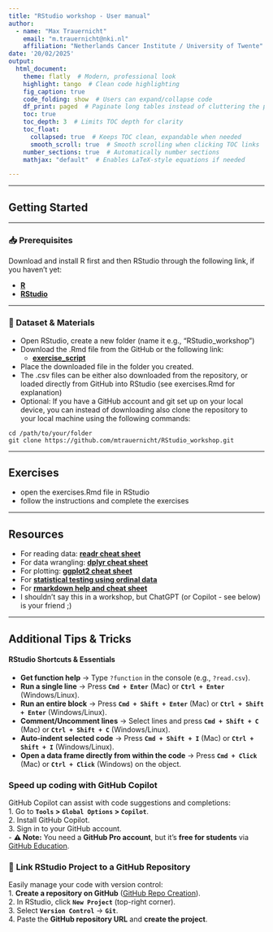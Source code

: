 ```yaml
---
title: "RStudio workshop - User manual"
author: 
  - name: "Max Trauernicht"
    email: "m.trauernicht@nki.nl"
    affiliation: "Netherlands Cancer Institute / University of Twente"
date: '20/02/2025'
output: 
  html_document:
    theme: flatly  # Modern, professional look
    highlight: tango  # Clean code highlighting
    fig_caption: true
    code_folding: show  # Users can expand/collapse code
    df_print: paged  # Paginate long tables instead of cluttering the page
    toc: true
    toc_depth: 3  # Limits TOC depth for clarity
    toc_float: 
      collapsed: true  # Keeps TOC clean, expandable when needed
      smooth_scroll: true  # Smooth scrolling when clicking TOC links
    number_sections: true  # Automatically number sections
    mathjax: "default"  # Enables LaTeX-style equations if needed

---
```


---

## **Getting Started**

---

### **📥 Prerequisites**
Download and install R first and then RStudio through the following link, if you haven't yet:

- **[R](https://cran.rstudio.com/)**
- **[RStudio](https://posit.co/download/rstudio-desktop/)**

---

### **📂 Dataset & Materials**
- Open RStudio, create a new folder (name it e.g., "RStudio_workshop")
- Download the .Rmd file from the GitHub or the following link:
  - **[exercise_script](https://github.com/mtrauernicht/RStudio_workshop/blob/main/exercises.Rmd)**
- Place the downloaded file in the folder you created.
- The .csv files can be either also downloaded from the repository, or loaded directly from GitHub into RStudio (see exercises.Rmd for explanation)
- Optional: If you have a GitHub account and git set up on your local device, you can instead of downloading also clone the repository to your local machine using the following commands:
```
cd /path/to/your/folder
git clone https://github.com/mtrauernicht/RStudio_workshop.git
```

---

## **Exercises**
- open the exercises.Rmd file in RStudio
- follow the instructions and complete the exercises

---
 
## **Resources**
- For reading data: **[readr cheat sheet](https://raw.githubusercontent.com/rstudio/cheatsheets/main/data-import.pdf)**
- For data wrangling: **[dplyr cheat sheet](https://github.com/rstudio/cheatsheets/blob/main/data-transformation.pdf)**
- For plotting: **[ggplot2 cheat sheet](https://github.com/rstudio/cheatsheets/blob/main/data-visualization.pdf)**
- For **[statistical testing using ordinal data](https://www.scribbr.com/statistics/ordinal-data/)**
- For **[rmarkdown help and cheat sheet](https://rstudio.github.io/cheatsheets/html/rmarkdown.html)**
- I shouldn't say this in a workshop, but ChatGPT (or Copilot - see below) is your friend ;)

---

## **Additional Tips & Tricks**  

#### **RStudio Shortcuts & Essentials**  
- **Get function help** → Type `?function` in the console (e.g., `?read.csv`).
- **Run a single line** → Press **`Cmd + Enter`** (Mac) or **`Ctrl + Enter`** (Windows/Linux).  
- **Run an entire block** → Press **`Cmd + Shift + Enter`** (Mac) or **`Ctrl + Shift + Enter`** (Windows/Linux).  
- **Comment/Uncomment lines** → Select lines and press **`Cmd + Shift + C`** (Mac) or **`Ctrl + Shift + C`** (Windows/Linux).  
- **Auto-indent selected code** → Press **`Cmd + Shift + I`** (Mac) or **`Ctrl + Shift + I`** (Windows/Linux).  
- **Open a data frame directly from within the code** → Press **`Cmd + Click`** (Mac) or **`Ctrl + Click`** (Windows) on the object.

### **Speed up coding with GitHub Copilot**  
GitHub Copilot can assist with code suggestions and completions:  
1. Go to **`Tools` > `Global Options` > `Copilot`**.  
2. Install GitHub Copilot.  
3. Sign in to your GitHub account.  
   - **⚠️ Note:** You need a **GitHub Pro account**, but it’s **free for students** via [GitHub Education](https://education.github.com/).  

### 🔗 **Link RStudio Project to a GitHub Repository**  
Easily manage your code with version control:  
1. **Create a repository on GitHub** ([GitHub Repo Creation](https://github.com/new)).  
2. In RStudio, click **`New Project`** (top-right corner).  
3. Select **`Version Control`** → **`Git`**.  
4. Paste the **GitHub repository URL** and **create the project**.
